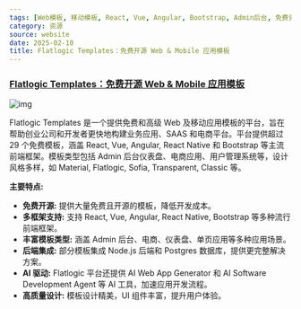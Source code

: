 ```yaml
---
tags: [Web模板, 移动模板, React, Vue, Angular, Bootstrap, Admin后台, 免费资源, UI组件]
category: 资源
source: website
date: 2025-02-10
title: Flatlogic Templates：免费开源 Web & Mobile 应用模板
---
```


### [Flatlogic Templates：免费开源 Web & Mobile 应用模板](https://flatlogic.com/templates)

![img](https://img.mengpeng.tech/i/2025/02/10/67a9dca017e99.webp)

Flatlogic Templates 是一个提供免费和高级 Web 及移动应用模板的平台，旨在帮助创业公司和开发者更快地构建业务应用、SAAS 和电商平台。平台提供超过 29 个免费模板，涵盖 React, Vue, Angular, React Native 和 Bootstrap 等主流前端框架。模板类型包括 Admin 后台仪表盘、电商应用、用户管理系统等，设计风格多样，如 Material, Flatlogic, Sofia, Transparent, Classic 等。

**主要特点:**

-   **免费开源:** 提供大量免费且开源的模板，降低开发成本。
-   **多框架支持:** 支持 React, Vue, Angular, React Native, Bootstrap 等多种流行前端框架。
-   **丰富模板类型:** 涵盖 Admin 后台、电商、仪表盘、单页应用等多种应用场景。
-   **后端集成:** 部分模板集成 Node.js 后端和 Postgres 数据库，提供更完整解决方案。
-   **AI 驱动:** Flatlogic 平台还提供 AI Web App Generator 和 AI Software Development Agent 等 AI 工具，加速应用开发流程。
-   **高质量设计:** 模板设计精美，UI 组件丰富，提升用户体验。
